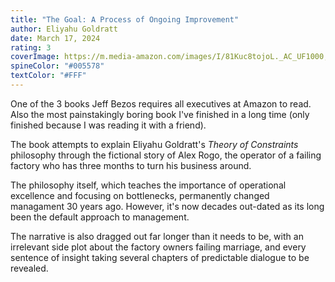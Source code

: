 ```yaml
---
title: "The Goal: A Process of Ongoing Improvement"
author: Eliyahu Goldratt
date: March 17, 2024
rating: 3
coverImage: https://m.media-amazon.com/images/I/81Kuc8tojoL._AC_UF1000,1000_QL80_.jpg
spineColor: "#005578"
textColor: "#FFF"
---
```


One of the 3 books Jeff Bezos requires all executives at Amazon to read. Also the most painstakingly boring book I've finished in a long time (only finished because I was reading it with a friend).

The book attempts to explain Eliyahu Goldratt's _Theory of Constraints_ philosophy through the fictional story of Alex Rogo, the operator of a failing factory who has three months to turn his business around.

The philosophy itself, which teaches the importance of operational excellence and focusing on bottlenecks, permanently changed managament 30 years ago. However, it's now decades out-dated as its long been the default approach to management.

The narrative is also dragged out far longer than it needs to be, with an irrelevant side plot about the factory owners failing marriage, and every sentence of insight taking several chapters of predictable dialogue to be revealed.

